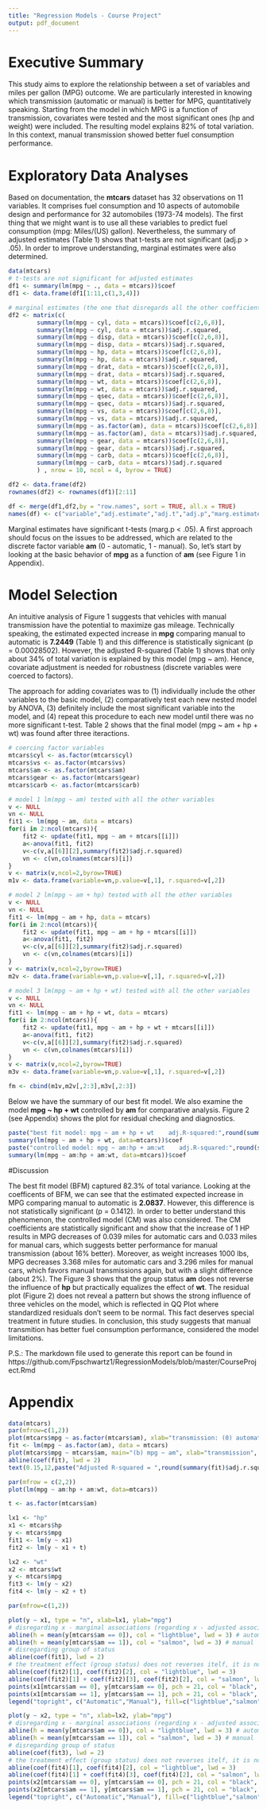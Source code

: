 ```yaml
---
title: "Regression Models - Course Project"
output: pdf_document
---
```

# Executive Summary

This study aims to explore the relationship between a set of variables and miles per gallon (MPG) outcome. We are particularly interested in knowing which transmission (automatic or manual) is better for MPG, quantitatively speaking. Starting from the model in which MPG is a function of transmission, covariates were tested and the most significant ones (hp and weight) were included. The resulting model explains 82% of total variation. In this context, manual transmission showed better fuel consumption performance.

# Exploratory Data Analyses

Based on documentation, the **mtcars** dataset has 32 observations on 11 variables. It comprises fuel consumption and 10 aspects of automobile design and performance for 32 automobiles (1973-74 models). The first thing that we might want is to use all these variables to predict fuel consumption (mpg: Miles/(US) gallon). Nevertheless, the summary of adjusted estimates (Table 1) shows that t-tests are not significant (adj.p > .05). In order to improve understanding, marginal estimates were also determined.

\begin{center}
\textbf{Table 1 - Adjusted and marginal estimates relative to mpg.}
\end{center}

```r
data(mtcars)
# t-tests are not significant for adjusted estimates 
df1 <- summary(lm(mpg ~ ., data = mtcars))$coef
df1 <- data.frame(df1[1:11,c(1,3,4)])

# marginal estimates (the one that disregards all the other coefficients)
df2 <- matrix(c(
        summary(lm(mpg ~ cyl, data = mtcars))$coef[c(2,6,8)],
        summary(lm(mpg ~ cyl, data = mtcars))$adj.r.squared,
        summary(lm(mpg ~ disp, data = mtcars))$coef[c(2,6,8)],
        summary(lm(mpg ~ disp, data = mtcars))$adj.r.squared,
        summary(lm(mpg ~ hp, data = mtcars))$coef[c(2,6,8)],
        summary(lm(mpg ~ hp, data = mtcars))$adj.r.squared,
        summary(lm(mpg ~ drat, data = mtcars))$coef[c(2,6,8)],
        summary(lm(mpg ~ drat, data = mtcars))$adj.r.squared,
        summary(lm(mpg ~ wt, data = mtcars))$coef[c(2,6,8)],
        summary(lm(mpg ~ wt, data = mtcars))$adj.r.squared,
        summary(lm(mpg ~ qsec, data = mtcars))$coef[c(2,6,8)],
        summary(lm(mpg ~ qsec, data = mtcars))$adj.r.squared,
        summary(lm(mpg ~ vs, data = mtcars))$coef[c(2,6,8)],
        summary(lm(mpg ~ vs, data = mtcars))$adj.r.squared,
        summary(lm(mpg ~ as.factor(am), data = mtcars))$coef[c(2,6,8)],
        summary(lm(mpg ~ as.factor(am), data = mtcars))$adj.r.squared,
        summary(lm(mpg ~ gear, data = mtcars))$coef[c(2,6,8)],
        summary(lm(mpg ~ gear, data = mtcars))$adj.r.squared,
        summary(lm(mpg ~ carb, data = mtcars))$coef[c(2,6,8)],
        summary(lm(mpg ~ carb, data = mtcars))$adj.r.squared
        ) , nrow = 10, ncol = 4, byrow = TRUE)

df2 <- data.frame(df2)
rownames(df2) <- rownames(df1)[2:11]

df <- merge(df1,df2,by = "row.names", sort = TRUE, all.x = TRUE)
names(df) <- c("variable","adj.estimate","adj.t","adj.p","marg.estimate","marg.t","marg.p","adj.r.squared")
```

\begin{center}
```r
library(knitr)
kable(df,format="latex", digits = c(0,4,4,4,4,4,15,4))
```
\end{center}

Marginal estimates have significant t-tests (marg.p < .05). A first approach should focus on the issues to be addressed, which are related to the discrete factor variable **am** (0 - automatic, 1 - manual). So, let's start by looking at the basic behavior of **mpg** as a function of **am** (see Figure 1 in Appendix).

# Model Selection

An intuitive analysis of Figure 1 suggests that vehicles with manual transmission have the potential to maximize gas mileage. Technically speaking, the estimated expected increase in **mpg** comparing manual to automatic is **7.2449** (Table 1) and this difference is statistically signicant (p = 0.00028502). However, the adjusted R-squared (Table 1) shows that only about 34% of total variation is explained by this model (mpg ~ am). Hence, covariate adjustment is needed for robustness (discrete variables were coerced to factors).

The approach for adding covariates was to (1) individually include the other variables to the basic model, (2) comparatively test each new nested model by ANOVA, (3) definitely include the most significant variable into the model, and (4) repeat this procedure to each new model until there was no more significant t-test. Table 2 shows that the final model (mpg ~ am + hp + wt) was found after three iteractions.

```r
# coercing factor variables
mtcars$cyl <- as.factor(mtcars$cyl)
mtcars$vs <- as.factor(mtcars$vs)
mtcars$am <- as.factor(mtcars$am)
mtcars$gear <- as.factor(mtcars$gear)
mtcars$carb <- as.factor(mtcars$carb)

# model 1 lm(mpg ~ am) tested with all the other variables
v <- NULL
vn <- NULL
fit1 <- lm(mpg ~ am, data = mtcars)
for(i in 2:ncol(mtcars)){
    fit2 <- update(fit1, mpg ~ am + mtcars[[i]])
    a<-anova(fit1, fit2)
    v<-c(v,a[[6]][2],summary(fit2)$adj.r.squared)
    vn <- c(vn,colnames(mtcars)[i])
}
v <- matrix(v,ncol=2,byrow=TRUE)
m1v <- data.frame(variable=vn,p.value=v[,1], r.squared=v[,2])

# model 2 lm(mpg ~ am + hp) tested with all the other variables
v <- NULL
vn <- NULL
fit1 <- lm(mpg ~ am + hp, data = mtcars)
for(i in 2:ncol(mtcars)){
    fit2 <- update(fit1, mpg ~ am + hp + mtcars[[i]])
    a<-anova(fit1, fit2)
    v<-c(v,a[[6]][2],summary(fit2)$adj.r.squared)
    vn <- c(vn,colnames(mtcars)[i])
}
v <- matrix(v,ncol=2,byrow=TRUE)
m2v <- data.frame(variable=vn,p.value=v[,1], r.squared=v[,2])

# model 3 lm(mpg ~ am + hp + wt) tested with all the other variables
v <- NULL
vn <- NULL
fit1 <- lm(mpg ~ am + hp + wt, data = mtcars)
for(i in 2:ncol(mtcars)){
    fit2 <- update(fit1, mpg ~ am + hp + wt + mtcars[[i]])
    a<-anova(fit1, fit2)
    v<-c(v,a[[6]][2],summary(fit2)$adj.r.squared)
    vn <- c(vn,colnames(mtcars)[i])
}
v <- matrix(v,ncol=2,byrow=TRUE)
m3v <- data.frame(variable=vn,p.value=v[,1], r.squared=v[,2])

fm <- cbind(m1v,m2v[,2:3],m3v[,2:3])
```

\begin{center}
    \textbf{Table 2 - Iteractive approach for including covariates.}
\end{center}
\begin{center}
    \begin{tabular}{ p{13.8cm} }
        \begin{tabular}{ p{1.205cm} | p{3.875cm} | p{3.79cm} | p{3.7cm}}
           \hline
           mpg {\textasciitilde} am
           & Model 1: mpg {\textasciitilde} am + variable 
           & Model 2: mpg {\textasciitilde} am + hp + variable
           & Model 3: mpg {\textasciitilde} am + hp + wt + variable 
        \end{tabular}
        \\
```r
    kable(fm,format="latex",digits=15)
```
    \end{tabular}
\end{center}

Below we have the summary of our best fit model. We also examine the model **mpg ~ hp + wt** controlled by **am** for comparative analysis. Figure 2 (see Appendix) shows the plot for residual checking and diagnostics.

```r
paste("best fit model: mpg ~ am + hp + wt    adj.R-squared:",round(summary(lm(mpg ~ am + hp + wt, data=mtcars))$adj.r.squared,3))
summary(lm(mpg ~ am + hp + wt, data=mtcars))$coef
paste("controlled model: mpg ~ am:hp + am:wt    adj.R-squared:",round(summary(lm(mpg ~ am:hp + am:wt, data=mtcars))$adj.r.squared,3))
summary(lm(mpg ~ am:hp + am:wt, data=mtcars))$coef
```

#Discussion

The best fit model (BFM) captured 82.3% of total variance. Looking at the coefficents of BFM, we can see that the estimated expected increase in MPG comparing manual to automatic is **2.0837**. However, this difference is not statistically significant (p = 0.1412). In order to better understand this phenomenon, the controlled model (CM) was also considered. The CM coefficients are statistically significant and show that the increase of 1 HP results in MPG decreases of 0.039 miles for automatic cars and 0.033 miles for manual cars, which suggests better performance for manual transmission (about 16% better). Moreover, as weight increases 1000 lbs, MPG decreases 3.368 miles for automatic cars and 3.296 miles for manual cars, which favors manual transmissions again, but with a slight difference (about 2%). The Figure 3 shows that the group status **am** does not reverse the influence of **hp** but practically equalizes the effect of **wt**. The residual plot (Figure 2) does not reveal a pattern but shows the strong influence of three vehicles on the model, which is reflected in QQ Plot where standardized residuals don't seem to be normal. This fact deserves special treatment in future studies. In conclusion, this study suggests that manual transmition has better fuel consumption performance, considered the model limitations.

P.S.: The markdown file used to generate this report can be found in https://github.com/Fpschwartz1/RegressionModels/blob/master/CourseProject.Rmd

# Appendix

\begin{center}
    \textbf{Figure 1 - Linear model for mpg \textasciitilde{} am}
\end{center}

```r
data(mtcars)
par(mfrow=c(1,2))
plot(mtcars$mpg ~ as.factor(mtcars$am), xlab="transmission: (0) automatic, (1) manual", ylab="mpg (Miles/(US) gallon)", main="(a) Boxplot")
fit <- lm(mpg ~ as.factor(am), data = mtcars)
plot(mtcars$mpg ~ mtcars$am, main="(b) mpg ~ am", xlab="transmission", ylab="mpg")
abline(coef(fit), lwd = 2)
text(0.15,12,paste("Adjusted R-squared = ",round(summary(fit)$adj.r.squared,3)),adj = c(0,0), cex = .8)

```

\newpage
\begin{center}
    \textbf{Figure 2 - Residual plot for the best fit model}
\end{center}

```r
par(mfrow = c(2,2))
plot(lm(mpg ~ am:hp + am:wt, data=mtcars))
```

\newpage
\begin{center}
    \textbf{Figure 3 - Marginal plots}
\end{center}

```r
t <- as.factor(mtcars$am)

lx1 <- "hp"
x1 <- mtcars$hp
y <- mtcars$mpg
fit1 <- lm(y ~ x1)
fit2 <- lm(y ~ x1 + t)

lx2 <- "wt"
x2 <- mtcars$wt
y <- mtcars$mpg
fit3 <- lm(y ~ x2)
fit4 <- lm(y ~ x2 + t)
```


```r
par(mfrow=c(1,2))

plot(y ~ x1, type = "n", xlab=lx1, ylab="mpg")
# disregarding x - marginal associations (regarding x - adjusted associations, holding x constant)
abline(h = mean(y[mtcars$am == 0]), col = "lightblue", lwd = 3) # automatic
abline(h = mean(y[mtcars$am == 1]), col = "salmon", lwd = 3) # manual
# disregarding group of status
abline(coef(fit1), lwd = 2)
# the treatment effect (group status) does not reverses itelf, it is not related to X
abline(coef(fit2)[1], coef(fit2)[2], col = "lightblue", lwd = 3)
abline(coef(fit2)[1] + coef(fit2)[3], coef(fit2)[2], col = "salmon", lwd = 3)
points(x1[mtcars$am == 0], y[mtcars$am == 0], pch = 21, col = "black", bg = "lightblue", cex = 1.5)
points(x1[mtcars$am == 1], y[mtcars$am == 1], pch = 21, col = "black", bg = "salmon", cex = 1.5)
legend("topright", c("Automatic","Manual"), fill=c("lightblue","salmon"))

plot(y ~ x2, type = "n", xlab=lx2, ylab="mpg")
# disregarding x - marginal associations (regarding x - adjusted associations, holding x constant)
abline(h = mean(y[mtcars$am == 0]), col = "lightblue", lwd = 3) # automatic
abline(h = mean(y[mtcars$am == 1]), col = "salmon", lwd = 3) # manual
# disregarding group of status
abline(coef(fit3), lwd = 2)
# the treatment effect (group status) does not reverses itelf, it is not related to X
abline(coef(fit4)[1], coef(fit4)[2], col = "lightblue", lwd = 3)
abline(coef(fit4)[1] + coef(fit4)[3], coef(fit4)[2], col = "salmon", lwd = 3)
points(x2[mtcars$am == 0], y[mtcars$am == 0], pch = 21, col = "black", bg = "lightblue", cex = 1.5)
points(x2[mtcars$am == 1], y[mtcars$am == 1], pch = 21, col = "black", bg = "salmon", cex = 1.5)
legend("topright", c("Automatic","Manual"), fill=c("lightblue","salmon"))
```


